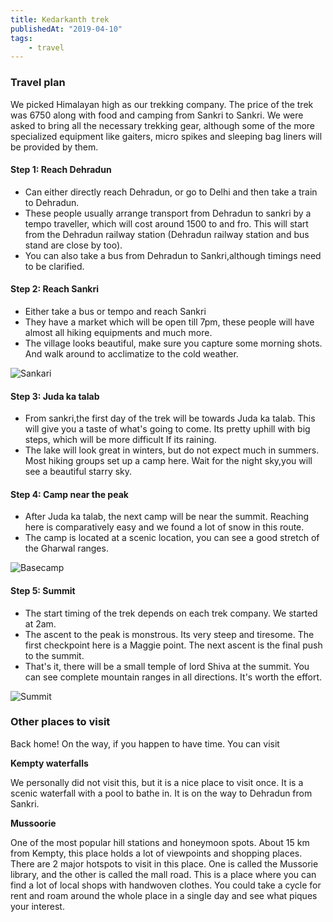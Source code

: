 ```yaml
---
title: Kedarkanth trek
publishedAt: "2019-04-10"
tags:
    - travel
---
```


### Travel plan

We picked Himalayan high as our trekking company. The price of the trek was 6750 along with food and camping from Sankri
to Sankri. We were asked to bring all the necessary trekking gear, although some of the more specialized equipment like
gaiters, micro spikes and sleeping bag liners will be provided by them.

#### Step 1: Reach Dehradun

-   Can either directly reach Dehradun, or go to Delhi and then take a train to Dehradun.
-   These people usually arrange transport from Dehradun to sankri by a tempo traveller, which will cost around 1500 to
    and fro. This will start from the Dehradun railway station (Dehradun railway station and bus stand are close by too).
-   You can also take a bus from Dehradun to Sankri,although timings need to be clarified.

#### Step 2: Reach Sankri

-   Either take a bus or tempo and reach Sankri
-   They have a market which will be open till 7pm, these people will have almost all hiking equipments and much more.
-   The village looks beautiful, make sure you capture some morning shots. And walk around to acclimatize to the cold
    weather.

![Sankari](/static/images/kedarkanth-trek/sankri.jpg)

#### Step 3: Juda ka talab

-   From sankri,the first day of the trek will be towards Juda ka talab. This will give you a taste of what's going to
    come. Its pretty uphill with big steps, which will be more difficult If its raining.
-   The lake will look great in winters, but do not expect much in summers. Most hiking groups set up a camp here. Wait
    for the night sky,you will see a beautiful starry sky.

#### Step 4: Camp near the peak

-   After Juda ka talab, the next camp will be near the summit. Reaching here is comparatively easy and we found a lot of
    snow in this route.
-   The camp is located at a scenic location, you can see a good stretch of the Gharwal ranges.

![Basecamp](/static/images/kedarkanth-trek/basecamp.jpg)

#### Step 5: Summit

-   The start timing of the trek depends on each trek company. We started at 2am.
-   The ascent to the peak is monstrous. Its very steep and tiresome. The first checkpoint here is a Maggie point. The
    next ascent is the final push to the summit.
-   That's it, there will be a small temple of lord Shiva at the summit. You can see complete mountain ranges in all
    directions. It's worth the effort.

![Summit](/static/images/kedarkanth-trek/summit.jpg)

### Other places to visit

Back home! On the way, if you happen to have time. You can visit

**Kempty waterfalls**

We personally did not visit this, but it is a nice place to visit once. It is a scenic waterfall with a pool to bathe
in. It is on the way to Dehradun from Sankri.

**Mussoorie**

One of the most popular hill stations and honeymoon spots. About 15 km from Kempty, this place holds a lot of viewpoints
and shopping places. There are 2 major hotspots to visit in this place. One is called the Mussorie library, and the
other is called the mall road. This is a place where you can find a lot of local shops with handwoven clothes. You could
take a cycle for rent and roam around the whole place in a single day and see what piques your interest.
